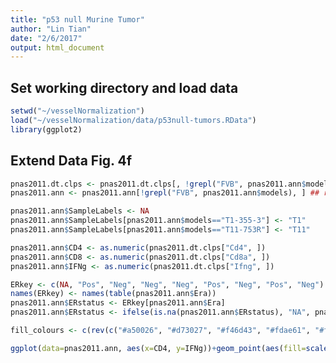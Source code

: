 ```yaml
---
title: "p53 null Murine Tumor"
author: "Lin Tian"
date: "2/6/2017"
output: html_document
---
```


## Set working directory and load data

```r
setwd("~/vesselNormalization")
load("~/vesselNormalization/data/p53null-tumors.RData")
library(ggplot2)
```

## Extend Data Fig. 4f

```r
pnas2011.dt.clps <- pnas2011.dt.clps[, !grepl("FVB", pnas2011.ann$models)] ## remove FVB control samples
pnas2011.ann <- pnas2011.ann[!grepl("FVB", pnas2011.ann$models), ] ## remove FVB control samples

pnas2011.ann$SampleLabels <- NA
pnas2011.ann$SampleLabels[pnas2011.ann$models=="T1-355-3"] <- "T1"
pnas2011.ann$SampleLabels[pnas2011.ann$models=="T11-753R"] <- "T11"

pnas2011.ann$CD4 <- as.numeric(pnas2011.dt.clps["Cd4", ])
pnas2011.ann$CD8 <- as.numeric(pnas2011.dt.clps["Cd8a", ])
pnas2011.ann$IFNg <- as.numeric(pnas2011.dt.clps["Ifng", ])

ERkey <- c(NA, "Pos", "Neg", "Neg", "Neg", "Pos", "Neg", "Pos", "Neg")
names(ERkey) <- names(table(pnas2011.ann$Era))
pnas2011.ann$ERstatus <- ERkey[pnas2011.ann$Era]
pnas2011.ann$ERstatus <- ifelse(is.na(pnas2011.ann$ERstatus), "NA", pnas2011.ann$ERstatus)

fill_colours <- c(rev(c("#a50026", "#d73027", "#f46d43", "#fdae61", "#fee08b", "#ffffbf", "#d9ef8b", "#a6d96a", "#66bd63", "#1a9850", "#006837")), rep("#a50026", 8))

ggplot(data=pnas2011.ann, aes(x=CD4, y=IFNg))+geom_point(aes(fill=scale(CD8), colour=ERstatus), size=6, shape=21, alpha=0.8) + scale_fill_gradientn(colours=fill_colours) + scale_colour_manual(values=c("#000000","#542788", "#b35806")) + geom_text(hjust=0, vjust=0, aes(label=SampleLabels)) + theme_bw()+theme(panel.grid.major=element_blank(), panel.grid.minor=element_blank(), legend.title=element_blank(), legend.text=element_text(colour="black", size = 10), legend.key=element_blank())+scale_y_continuous(breaks=seq(-5, 20, by=5), limits=c(-5.5, 20))+scale_x_continuous(breaks=seq(-2, 10, by=2), limits=c(-2, 10))+scale_size_area()+coord_fixed(ratio=0.5)
```

